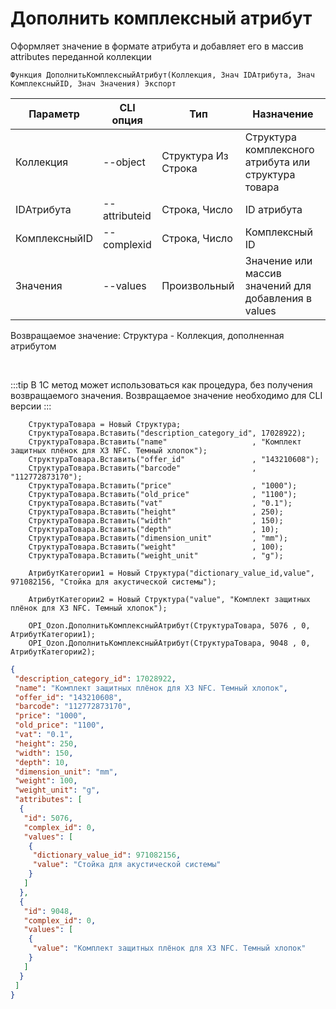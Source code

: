 ﻿---
sidebar_position: 26
---


# Дополнить комплексный атрибут
 Оформляет значение в формате атрибута и добавляет его в массив attributes переданной коллекции



`Функция ДополнитьКомплексныйАтрибут(Коллекция, Знач IDАтрибута, Знач КомплексныйID, Знач Значения) Экспорт`

  | Параметр | CLI опция | Тип | Назначение |
  |-|-|-|-|
  | Коллекция | --object | Структура Из Строка | Структура комплексного атрибута или структура товара |
  | IDАтрибута | --attributeid | Строка, Число | ID атрибута |
  | КомплексныйID | --complexid | Строка, Число | Комплексный ID |
  | Значения | --values | Произвольный | Значение или массив значений для добавления в values |

  
  Возвращаемое значение:   Структура - Коллекция, дополненная атрибутом

<br/>

:::tip
В 1С метод может использоваться как процедура, без получения возвращаемого значения. Возвращаемое значение необходимо для CLI версии
:::
<br/>


```bsl title="Пример кода"
    СтруктураТовара = Новый Структура;
    СтруктураТовара.Вставить("description_category_id", 17028922);
    СтруктураТовара.Вставить("name"                   , "Комплект защитных плёнок для X3 NFC. Темный хлопок");
    СтруктураТовара.Вставить("offer_id"               , "143210608");
    СтруктураТовара.Вставить("barcode"                , "112772873170");
    СтруктураТовара.Вставить("price"                  , "1000");
    СтруктураТовара.Вставить("old_price"              , "1100");
    СтруктураТовара.Вставить("vat"                    , "0.1");
    СтруктураТовара.Вставить("height"                 , 250);
    СтруктураТовара.Вставить("width"                  , 150);
    СтруктураТовара.Вставить("depth"                  , 10);
    СтруктураТовара.Вставить("dimension_unit"         , "mm");
    СтруктураТовара.Вставить("weight"                 , 100);
    СтруктураТовара.Вставить("weight_unit"            , "g");

    АтрибутКатегории1 = Новый Структура("dictionary_value_id,value", 971082156, "Стойка для акустической системы");

    АтрибутКатегории2 = Новый Структура("value", "Комплект защитных плёнок для X3 NFC. Темный хлопок");

    OPI_Ozon.ДополнитьКомплексныйАтрибут(СтруктураТовара, 5076 , 0, АтрибутКатегории1);
    OPI_Ozon.ДополнитьКомплексныйАтрибут(СтруктураТовара, 9048 , 0, АтрибутКатегории2);
```
    



```json title="Результат"
{
 "description_category_id": 17028922,
 "name": "Комплект защитных плёнок для X3 NFC. Темный хлопок",
 "offer_id": "143210608",
 "barcode": "112772873170",
 "price": "1000",
 "old_price": "1100",
 "vat": "0.1",
 "height": 250,
 "width": 150,
 "depth": 10,
 "dimension_unit": "mm",
 "weight": 100,
 "weight_unit": "g",
 "attributes": [
  {
   "id": 5076,
   "complex_id": 0,
   "values": [
    {
     "dictionary_value_id": 971082156,
     "value": "Стойка для акустической системы"
    }
   ]
  },
  {
   "id": 9048,
   "complex_id": 0,
   "values": [
    {
     "value": "Комплект защитных плёнок для X3 NFC. Темный хлопок"
    }
   ]
  }
 ]
}
```
